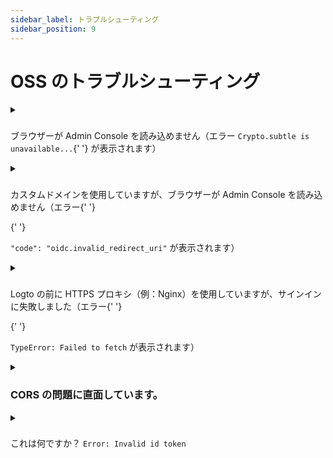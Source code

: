 ```yaml
---
sidebar_label: トラブルシューティング
sidebar_position: 9
---
```


# OSS のトラブルシューティング

<details>

<summary>

###

ブラウザーが Admin Console を読み込めません（エラー <code>Crypto.subtle is unavailable...</code>{' '}
が表示されます）

</summary>

Admin Console は [Web Crypto API](https://developer.mozilla.org/en-US/docs/Web/API/Web_Crypto_API) を使用しており、これは [セキュアコンテキスト](https://developer.mozilla.org/en-US/docs/Web/Security/Secure_Contexts)（つまり、HTTPS または `localhost` での HTTP）を必要とします。

IP アドレスまたはカスタムドメインで HTTP を使用している場合、ブラウザーは Admin Console を読み込むことができません。

</details>

<details>

<summary>

###

カスタムドメインを使用していますが、ブラウザーが Admin Console を読み込めません（エラー{' '}

{' '}

<code>"code": "oidc.invalid_redirect_uri"</code> が表示されます）

</summary>

`localhost` ではなくカスタムドメインを使用している場合、環境変数 `ENDPOINT` を Logto の URL に設定する必要があります。これは OIDC のリダイレクト URI の厳しい要件によるものです。詳細は [Configuration](/concepts/core-service/configuration/) を参照してください。

</details>

<details>

<summary>

###

Logto の前に HTTPS プロキシ（例：Nginx）を使用していますが、サインインに失敗しました（エラー{' '}

{' '}

<code>TypeError: Failed to fetch</code> が表示されます）

</summary>

- まず、ノード環境変数 `TRUST_PROXY_HEADER` を `true` に設定していることを確認してください。詳細は [Configuration](/concepts/core-service/configuration/#using-a-https-proxy) を参照してください。
- また、プロキシ設定で `X-Forwarded-Proto` ヘッダーを `https` に設定する必要があります。詳細は [Trusting TLS offloading proxies](https://github.com/panva/node-oidc-provider/blob/main/docs/README.md#trusting-tls-offloading-proxies) を参照してください。

</details>

<details>

<summary>

### CORS の問題に直面しています。

</summary>

- `ADMIN_ENDPOINT` が指定されていない場合、`localhost:[admin-port]` は Logto でクロスオリジンリソース共有 (CORS) を行うことが許可されます。
- `ADMIN_ENDPOINT` が指定されている場合、`ADMIN_ENDPOINT` のオリジンからのリクエストのみが許可されます。

</details>

<details>

<summary>

###

これは何ですか？ <code>Error: Invalid id token</code>

</summary>

トークンを混乱させていない場合、ほとんどの場合、サーバーの時間とクライアントの時間が一致していないことが原因です。サーバーとクライアントの時間を同期して、再試行してください。

</details>
